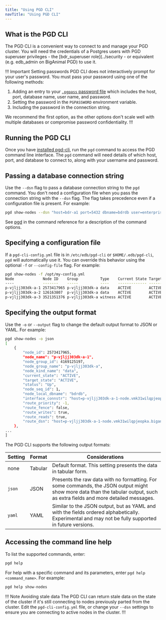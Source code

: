 ```yaml
---
title: "Using PGD CLI"
navTitle: "Using PGD CLI"
---
```


## What is the PGD CLI

The PGD CLI is a convenient way to connect to and manage your PGD cluster. You will need the credentials of a Postgres users with PGD superuser privileges - the [bdr_superuser role](../security - or equivalent (e.g. edb_admin on BigAnimal PGD) to use it.

!!! Important Setting passwords
PGD CLI does not interactively prompt for your user's password. You must pass your password using one of the following methods:

 1. Adding an entry to your [`.pgpass` password file](https://www.postgresql.org/docs/current/libpq-pgpass.html) which includes the host, port, database name, user name, and password.
 1. Setting the password in the `PGPASSWORD` environment variable.
 1. Including the password in the connection string.

We recommend the first option, as the other options don't scale well with multiple databases or compromise password confidentiality.
!!!

## Running the PGD CLI

Once you have [installed pgd-cli](installing_cli), run the `pgd` command to access the PGD command line interface. The `pgd` command will need details of which host, port, and database to connect to, along with your username and password.

## Passing a database connection string

Use the `--dsn` flag to pass a database connection string to the `pgd` command. You don't need a configuration file when you pass the connection string with the `--dsn` flag. The flag takes precedence even if a configuration file is present. For example:

```sh
pgd show-nodes --dsn "host=bdr-a1 port=5432 dbname=bdrdb user=enterprisedb"
```

See [pgd](command_ref) in the command reference for a description of the command options.

## Specifying a configuration file

If a `pgd-cli-config.yml` file is in `/etc/edb/pgd-cli` or `$HOME/.edb/pgd-cli`, `pgd` will automatically use it. You can override
this behavior using the optional `-f` or `--config-file` flag. For example:

```sh
pgd show-nodes -f /opt/my-config.yml
Node             Node ID    Group          Type    Current State Target State Status Seq ID
----             -------    -----          ----    ------------- ------------ ------ ------
p-vjljj303dk-a-1 2573417965 p-vjljj303dk-a data    ACTIVE        ACTIVE       Up     1
p-vjljj303dk-a-2 126163807  p-vjljj303dk-a data    ACTIVE        ACTIVE       Up     2
p-vjljj303dk-a-3 3521351376 p-vjljj303dk-a witness ACTIVE        ACTIVE       Up     3
```


## Specifying the output format

Use the `-o` or `--output` flag to change the default output format to JSON or YAML. For example:

```sh
pgd show-nodes -o json
[
	{
		"node_id": 2573417965,
		"node_name": "p-vjljj303dk-a-1",
		"node_group_id": 4169125197,
		"node_group_name": "p-vjljj303dk-a",
		"node_kind_name": "data",
		"current_state": "ACTIVE",
		"target_state": "ACTIVE",
		"status": "Up",
		"node_seq_id": 1,
		"node_local_dbname": "bdrdb",
		"interface_connstr": "host=p-vjljj303dk-a-1-node.vmk31wilqpjeopka.biganimal.io user=streaming_replica sslmode=verify-full port=5432 sslkey=/controller/certificates/streaming_replica.key sslcert=/controller/certificates/streaming_replica.crt sslrootcert=/controller/certificates/server-ca.crt application_name=p-vjljj303dk-a-1 dbname=bdrdb",
		"route_priority": -1,
		"route_fence": false,
		"route_writes": true,
		"route_reads": true,
		"route_dsn": "host=p-vjljj303dk-a-1-node.vmk31wilqpjeopka.biganimal.io user=streaming_replica sslmode=verify-full port=5432 sslkey=/controller/certificates/streaming_replica.key sslcert=/controller/certificates/streaming_replica.crt sslrootcert=/controller/certificates/server-ca.crt application_name=p-vjljj303dk-a-1 dbname=bdrdb"
	},
...
]
```

The PGD CLI supports the following output formats:

| Setting | Format | Considerations |
| ------- | ------ | --------- |
|    none    | Tabular | Default format. This setting presents the data in tabular form.|
| `json`    | JSON | Presents the raw data with no formatting. For some commands, the JSON output might show more data than the tabular output, such as extra fields and more detailed messages. |
| `yaml`    | YAML |Similar to the JSON output, but as YAML and with the fields ordered alphabetically. Experimental and may not be fully supported in future versions. |

## Accessing the command line help

To list the supported commands, enter:

```sh
pgd help
```

For help with a specific command and its parameters, enter `pgd help <command_name>`. For example:

```sh
pgd help show-nodes
```

!!! Note Avoiding stale data
The PGD CLI can return stale data on the state of the cluster if it's still connecting to nodes previously parted from the cluster. Edit the `pgd-cli-config.yml` file, or change your `--dsn` settings to ensure you are connecting to active nodes in the cluster.
!!!
